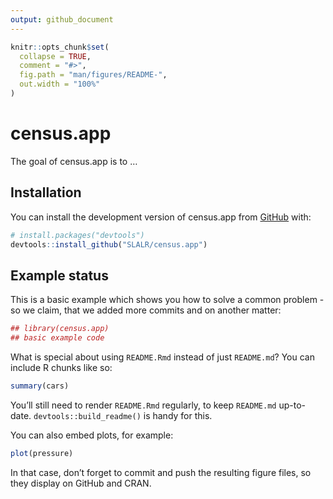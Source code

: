 ```yaml
---
output: github_document
---
```


<!-- README.md is generated from README.Rmd. Please edit that file -->

```r
knitr::opts_chunk$set(
  collapse = TRUE,
  comment = "#>",
  fig.path = "man/figures/README-",
  out.width = "100%"
)
```

# census.app

<!-- badges: start -->
<!-- badges: end -->

The goal of census.app is to ...

## Installation

You can install the development version of census.app from [GitHub](https://github.com/) with:

``` r
# install.packages("devtools")
devtools::install_github("SLALR/census.app")
```

## Example status

This is a basic example which shows you how to solve a common problem - so we claim, that we added more commits and on another matter:

```r
## library(census.app)
## basic example code
```

What is special about using `README.Rmd` instead of just `README.md`? You can include R chunks like so:

```r
summary(cars)
```

You'll still need to render `README.Rmd` regularly, to keep `README.md` up-to-date. `devtools::build_readme()` is handy for this.

You can also embed plots, for example:

```r
plot(pressure)
```

In that case, don't forget to commit and push the resulting figure files, so they display on GitHub and CRAN.
